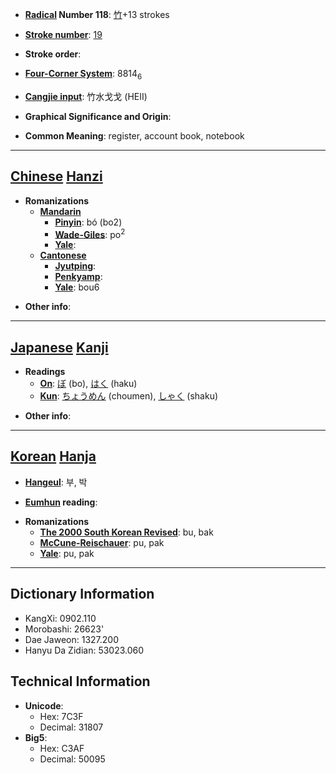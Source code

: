 * '''[[Wiktionary:Chinese radical index| Radical]] Number 118''': [[Wiktionary:Chinese radical index 竹|竹]]+13 strokes

* '''[[Wiktionary:Chinese total strokes index|Stroke number]]''': [[Wiktionary:Chinese total strokes index 19|19]]

* '''Stroke order''': 

* '''[[Wiktionary:Chinese four corner index|Four-Corner System]]''': 8814<sub>6</sub>

* '''[[Wiktionary:Chinese Cangjie index|Cangjie input]]''': 竹水戈戈 (HEII)

* '''Graphical Significance and Origin''': 

* '''Common Meaning''': register, account book, notebook

----

== [[Chinese]] [[Hanzi]] ==

* '''Romanizations'''
** '''[[Mandarin]]'''
*** '''[[Pinyin]]''': bó (bo2)
*** '''[[Wade-Giles]]''': po<sup>2</sup>
*** '''[[Yale]]''': 
** '''[[Cantonese]]'''
*** '''[[Jyutping]]''':
*** '''[[Penkyamp]]''': 
*** '''[[Yale]]''': bou6

* '''Other info''': 

----

== [[Japanese]] [[Kanji]] ==

* '''Readings'''
** '''[[On]]''': [[ぼ]] (bo), [[はく]] (haku)
** '''[[Kun]]''': [[ちょうめん]] (choumen), [[しゃく]] (shaku)

* '''Other info''':  

----

== [[Korean]] [[Hanja]] ==

* '''[[Hangeul]]''': 부, 박

* '''[[Eumhun]] reading''': 

* '''Romanizations'''
** '''[[The 2000 South Korean Revised Romanization|The 2000 South Korean Revised]]''': bu, bak
** '''[[McCune-Reischauer]]''': pu, pak
** '''[[Yale]]''': pu, pak

----

== Dictionary Information ==

* KangXi: 0902.110
* Morobashi: 26623'
* Dae Jaweon: 1327.200
* Hanyu Da Zidian: 53023.060

== Technical Information ==

* '''Unicode''':
** Hex: 7C3F
** Decimal: 31807
* '''Big5''':
** Hex: C3AF
** Decimal: 50095